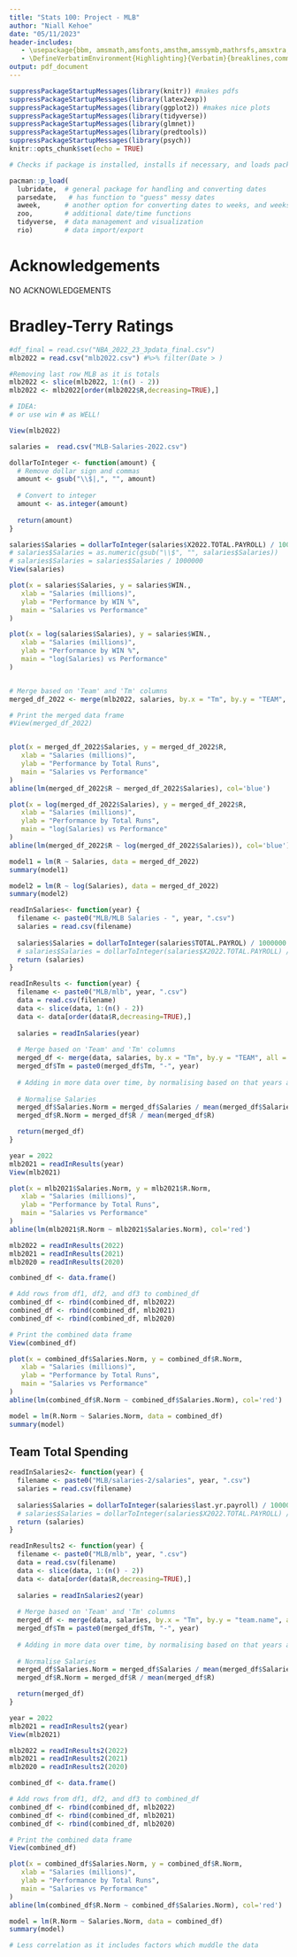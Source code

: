 ```yaml
---
title: "Stats 100: Project - MLB"
author: "Niall Kehoe"
date: "05/11/2023"
header-includes:
   - \usepackage{bbm, amsmath,amsfonts,amsthm,amssymb,mathrsfs,amsxtra,amscd,latexsym, xcolor, graphicx, fvextra}
   - \DefineVerbatimEnvironment{Highlighting}{Verbatim}{breaklines,commandchars=\\\{\}}
output: pdf_document
---
```


\newcommand{\Var}{\mathrm{Var}}

```r
suppressPackageStartupMessages(library(knitr)) #makes pdfs
suppressPackageStartupMessages(library(latex2exp))
suppressPackageStartupMessages(library(ggplot2)) #makes nice plots
suppressPackageStartupMessages(library(tidyverse))
suppressPackageStartupMessages(library(glmnet))
suppressPackageStartupMessages(library(predtools))
suppressPackageStartupMessages(library(psych))
knitr::opts_chunk$set(echo = TRUE)

# Checks if package is installed, installs if necessary, and loads package for current session

pacman::p_load(
  lubridate,  # general package for handling and converting dates  
  parsedate,   # has function to "guess" messy dates
  aweek,      # another option for converting dates to weeks, and weeks to dates
  zoo,        # additional date/time functions
  tidyverse,  # data management and visualization  
  rio)        # data import/export
```

# Acknowledgements

NO ACKNOWLEDGEMENTS

# Bradley-Terry Ratings

```r

#df_final = read.csv("NBA_2022_23_3pdata_final.csv")
mlb2022 = read.csv("mlb2022.csv") #%>% filter(Date > )

#Removing last row MLB as it is totals
mlb2022 <- slice(mlb2022, 1:(n() - 2)) 
mlb2022 <- mlb2022[order(mlb2022$R,decreasing=TRUE),]

# IDEA:
# or use win # as WELL!

View(mlb2022)


```

```r

salaries =  read.csv("MLB-Salaries-2022.csv")

dollarToInteger <- function(amount) {
  # Remove dollar sign and commas
  amount <- gsub("\\$|,", "", amount)
  
  # Convert to integer
  amount <- as.integer(amount)
  
  return(amount)
}

salaries$Salaries = dollarToInteger(salaries$X2022.TOTAL.PAYROLL) / 1000000
# salaries$Salaries = as.numeric(gsub("\\$", "", salaries$Salaries))
# salaries$Salaries = salaries$Salaries / 1000000
View(salaries)

plot(x = salaries$Salaries, y = salaries$WIN.,
   xlab = "Salaries (millions)",
   ylab = "Performance by WIN %",	 
   main = "Salaries vs Performance"
)

plot(x = log(salaries$Salaries), y = salaries$WIN.,
   xlab = "Salaries (millions)",
   ylab = "Performance by WIN %",	 
   main = "log(Salaries) vs Performance"
)
```

```r

```

```r

# Merge based on 'Team' and 'Tm' columns
merged_df_2022 <- merge(mlb2022, salaries, by.x = "Tm", by.y = "TEAM", all = TRUE)

# Print the merged data frame
#View(merged_df_2022)


plot(x = merged_df_2022$Salaries, y = merged_df_2022$R,
   xlab = "Salaries (millions)",
   ylab = "Performance by Total Runs",	 
   main = "Salaries vs Performance"
)
abline(lm(merged_df_2022$R ~ merged_df_2022$Salaries), col='blue')

plot(x = log(merged_df_2022$Salaries), y = merged_df_2022$R,
   xlab = "Salaries (millions)",
   ylab = "Performance by Total Runs",	 
   main = "log(Salaries) vs Performance"
)
abline(lm(merged_df_2022$R ~ log(merged_df_2022$Salaries)), col='blue')
```

```r


model1 = lm(R ~ Salaries, data = merged_df_2022)
summary(model1)

model2 = lm(R ~ log(Salaries), data = merged_df_2022)
summary(model2)


```

```r


readInSalaries<- function(year) {
  filename <- paste0("MLB/MLB Salaries - ", year, ".csv")
  salaries = read.csv(filename)
  
  salaries$Salaries = dollarToInteger(salaries$TOTAL.PAYROL) / 1000000
  # salaries$Salaries = dollarToInteger(salaries$X2022.TOTAL.PAYROLL) / 1000000
  return (salaries)
}

readInResults <- function(year) {
  filename <- paste0("MLB/mlb", year, ".csv")
  data = read.csv(filename)
  data <- slice(data, 1:(n() - 2)) 
  data <- data[order(data$R,decreasing=TRUE),]
  
  salaries = readInSalaries(year)
  
  # Merge based on 'Team' and 'Tm' columns
  merged_df <- merge(data, salaries, by.x = "Tm", by.y = "TEAM", all = TRUE)
  merged_df$Tm = paste0(merged_df$Tm, "-", year)
  
  # Adding in more data over time, by normalising based on that years average
  
  # Normalise Salaries
  merged_df$Salaries.Norm = merged_df$Salaries / mean(merged_df$Salaries)
  merged_df$R.Norm = merged_df$R / mean(merged_df$R)

  return(merged_df)
}

year = 2022
mlb2021 = readInResults(year)
View(mlb2021)

```

```r

plot(x = mlb2021$Salaries.Norm, y = mlb2021$R.Norm,
   xlab = "Salaries (millions)",
   ylab = "Performance by Total Runs",	 
   main = "Salaries vs Performance"
)
abline(lm(mlb2021$R.Norm ~ mlb2021$Salaries.Norm), col='red')
```

```r



mlb2022 = readInResults(2022)
mlb2021 = readInResults(2021)
mlb2020 = readInResults(2020)

combined_df <- data.frame()

# Add rows from df1, df2, and df3 to combined_df
combined_df <- rbind(combined_df, mlb2022)
combined_df <- rbind(combined_df, mlb2021)
combined_df <- rbind(combined_df, mlb2020)

# Print the combined data frame
View(combined_df)
```

```r


plot(x = combined_df$Salaries.Norm, y = combined_df$R.Norm,
   xlab = "Salaries (millions)",
   ylab = "Performance by Total Runs",	 
   main = "Salaries vs Performance"
)
abline(lm(combined_df$R.Norm ~ combined_df$Salaries.Norm), col='red')
```

```r

model = lm(R.Norm ~ Salaries.Norm, data = combined_df)
summary(model)
```

## Team Total Spending

```r

readInSalaries2<- function(year) {
  filename <- paste0("MLB/salaries-2/salaries", year, ".csv")
  salaries = read.csv(filename)
  
  salaries$Salaries = dollarToInteger(salaries$last.yr.payroll) / 1000000
  # salaries$Salaries = dollarToInteger(salaries$X2022.TOTAL.PAYROLL) / 1000000
  return (salaries)
}

readInResults2 <- function(year) {
  filename <- paste0("MLB/mlb", year, ".csv")
  data = read.csv(filename)
  data <- slice(data, 1:(n() - 2))
  data <- data[order(data$R,decreasing=TRUE),]
  
  salaries = readInSalaries2(year)
  
  # Merge based on 'Team' and 'Tm' columns
  merged_df <- merge(data, salaries, by.x = "Tm", by.y = "team.name", all = TRUE)
  merged_df$Tm = paste0(merged_df$Tm, "-", year)
  
  # Adding in more data over time, by normalising based on that years average
  
  # Normalise Salaries
  merged_df$Salaries.Norm = merged_df$Salaries / mean(merged_df$Salaries)
  merged_df$R.Norm = merged_df$R / mean(merged_df$R)

  return(merged_df)
}

year = 2022
mlb2021 = readInResults2(year)
View(mlb2021)

```

```r


mlb2022 = readInResults2(2022)
mlb2021 = readInResults2(2021)
mlb2020 = readInResults2(2020)

combined_df <- data.frame()

# Add rows from df1, df2, and df3 to combined_df
combined_df <- rbind(combined_df, mlb2022)
combined_df <- rbind(combined_df, mlb2021)
combined_df <- rbind(combined_df, mlb2020)

# Print the combined data frame
View(combined_df)
```

```r

plot(x = combined_df$Salaries.Norm, y = combined_df$R.Norm,
   xlab = "Salaries (millions)",
   ylab = "Performance by Total Runs",	 
   main = "Salaries vs Performance"
)
abline(lm(combined_df$R.Norm ~ combined_df$Salaries.Norm), col='red')

```

```r

model = lm(R.Norm ~ Salaries.Norm, data = combined_df)
summary(model)

# Less correlation as it includes factors which muddle the data
```

```r


```

```r


```

```r


```

```r


```

```r


```

```r


```
